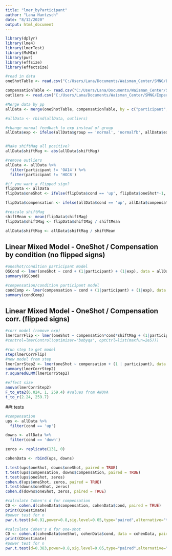 ```yaml
---
title: "lmer_byParticipant"
author: "Lana Hantzsch"
date: "8/12/2020"
output: html_document
---
```


```r
library(dplyr)
library(lme4)
library(lmerTest)
library(MuMIn)
library(pwr)
library(effsize)
library(effectsize)

#read in data
oneShotTable <- read.csv("C:/Users/Lana/Documents/Waisman_Center/SMNG/Experiments/postMan/oneShot_4_23_21.csv")

compensationTable <- read.csv("C:/Users/Lana/Documents/Waisman_Center/SMNG/Experiments/postMan/compensation_04_23_21.csv")
outliers <- read.csv("C:/Users/Lana/Documents/Waisman_Center/SMNG/Experiments/postMan/postMan_outliers.csv")

#Merge data by pp
allData <- merge(oneShotTable, compensationTable, by = c("participant", "cond", "exp", "shiftMag", "group"))

#allData <- rbind(allData, outliers)

#change normal feedback to exp instead of group
allData$exp <- ifelse(allData$group == 'normal', 'normalfb', allData$exp)


#Make shiftMag all positive?
allData$shiftMag <- abs(allData$shiftMag)

#remove outliers
allData <- allData %>%
  filter(participant != 'OA14') %>%
  filter(participant != 'HOC8') 

#if you want a flipped sign?
flipData <- allData
flipData$oneShot <- ifelse(flipData$cond == 'up', flipData$oneShot*-1, flipData$oneShot)

flipData$compensation <- ifelse(allData$cond == 'up', allData$compensation*-1, allData$compensation)

#rescale shiftMag
shiftMean <- mean(flipData$shiftMag)
flipData$shiftMag <- flipData$shiftMag / shiftMean

allData$shiftMag <- allData$shiftMag / shiftMean
```

## Linear Mixed Model - OneShot / Compensation by condition (no flipped signs)
```r
#oneShot/condition participant model
OSCond <- lmer(oneShot ~ cond + (1|participant) + (1|exp), data = allData)
summary(OSCond)

#compensation/condition participant model
condComp <- lmer(compensation ~ cond + (1|participant) + (1|exp), data = allData)
summary(condComp)
```
## Linear Mixed Model - OneShot / Compensation corr. (flipped signs)
```r
#corr model (remove exp)
lmerCorrFlip <- lmer(oneShot ~ compensation*cond*shiftMag + (1|participant), data = flipData)
#control=lmerControl(optimizer="bobyqa", optCtrl=list(maxfun=2e5)))

#run step to get model
step(lmerCorrFlip)
#new model from step
lmerCorrStep2 <- lmer(oneShot ~ compensation + (1 | participant), data = flipData)
summary(lmerCorrStep2)
r.squaredGLMM(lmerCorrStep2)

#effect size
anova(lmerCorrStep2)
F_to_eta2(6.024, 1, 259.4) #values from ANOVA
t_to_r(2.24, 259.7)

```
##t tests
```r
#compensation
ups <- allData %>%
  filter(cond == 'up')

downs <- allData %>%
  filter(cond == 'down') 

zeros <- replicate(131, 0)

cohenData <- rbind(ups, downs)

t.test(ups$oneShot, downs$oneShot, paired = TRUE)
t.test(ups$compensation, downs$compensation, paired = TRUE)
t.test(ups$oneShot, zeros)
cohen.d(ups$oneShot, zeros, paired = TRUE)
t.test(downs$oneShot, zeros)
cohen.d(downs$oneShot, zeros, paired = TRUE)

#calculate Cohen's d for compensation
CD <- cohen.d(cohenData$compensation, cohenData$cond, paired = TRUE)
print(CD$estimate)
#power test for n
pwr.t.test(d=0.91,power=0.8,sig.level=0.05,type="paired",alternative="two.sided")

#calculate Cohen's d for one-shot
CD <- cohen.d(cohenData$oneShot, cohenData$cond, data = cohenData, paired = TRUE)
print(CD$estimate)
#power test for n
pwr.t.test(d=0.383,power=0.8,sig.level=0.05,type="paired",alternative="two.sided")

```
